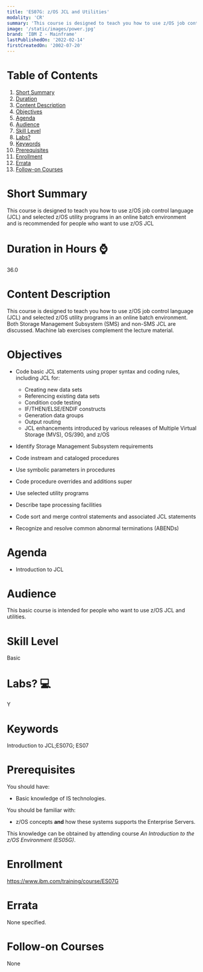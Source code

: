 ```yaml
---
title: 'ES07G: z/OS JCL and Utilities'
modality: 'CR'
summary: 'This course is designed to teach you how to use z/OS job control language (JCL) and selected z/OS utility programs in an online batch environment and is recommended for people who want to use z/OS JCL'
image: '/static/images/power.jpg'
brand: 'IBM Z - Mainframe'
lastPublishedOn: '2022-02-14'
firstCreatedOn: '2002-07-20'
---
```

# Table of Contents
1.  [Short Summary](#short-summary)
2.  [Duration](#duration-in-hours-)
3.  [Content Description](#content-description)
4.  [Objectives](#objectives)
5.  [Agenda](#agenda)
6.  [Audience](#audience)
7.  [Skill Level](#skill-level)
8.  [Labs?](#labs-)
9.  [Keywords](#keywords)
10. [Prerequisites](#prerequisites)
11. [Enrollment](#enrollment)
12. [Errata](#errata)
13. [Follow-on Courses](#follow-on-courses)

# Short Summary
This course is designed to teach you how to use z/OS job control language (JCL) and selected z/OS utility programs in an online batch environment and is recommended for people who want to use z/OS JCL

# Duration in Hours ⌚
36.0

# Content Description
This course is designed to teach you how to use z/OS job control language (JCL) and selected z/OS utility programs in an online batch environment. Both Storage Management Subsystem (SMS) and non-SMS JCL are discussed. Machine lab exercises complement the lecture material.



# Objectives
* Code basic JCL statements using proper syntax and coding rules, including JCL for:
	+ Creating new data sets
	+ Referencing existing data sets
	+ Condition code testing
	+ IF/THEN/ELSE/ENDIF constructs
	+ Generation data groups
	+ Output routing
	+ JCL enhancements introduced by various releases of Multiple Virtual Storage (MVS), OS/390, and z/OS


* Identify Storage Management Subsystem requirements
* Code instream and cataloged procedures
* Use symbolic parameters in procedures
* Code procedure overrides and additions super
* Use selected utility programs
* Describe tape processing facilities
* Code sort and merge control statements and associated JCL statements
* Recognize and resolve common abnormal terminations (ABENDs)


# Agenda
* Introduction to JCL


# Audience
This basic course is intended for people who want to use z/OS JCL and utilities.



# Skill Level
Basic               

# Labs? 💻
Y

# Keywords
Introduction to JCL;ES07G; ES07

# Prerequisites
You should have:


* Basic knowledge of IS technologies.


You should be familiar with:


* z/OS concepts **and** how these systems supports the Enterprise Servers.


This knowledge can be obtained by attending course *An Introduction to the z/OS Environment (ES05G)*.



# Enrollment
https://www.ibm.com/training/course/ES07G

# Errata
None specified.

# Follow-on Courses
None

